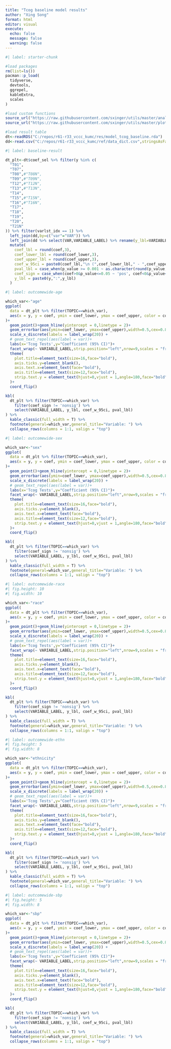 ```yaml
---
title: "Tcog baseline model results"
author: "Xing Song"
format: html
editor: visual
execute: 
  echo: false
  message: false
  warning: false
---
```


```r
#| label: starter-chunk

#load packages
rm(list=ls())
pacman::p_load(
  tidyverse,
  devtools,
  ggrepel,
  kableExtra,
  scales
)

#load custom functions
source_url("https://raw.githubusercontent.com/sxinger/utils/master/analysis_util.R")
source_url("https://raw.githubusercontent.com/sxinger/utils/master/plot_util.R")

#load result table
dt<-readRDS("C:/repos/r61-r33_vccc_kumc/res/model_tcog_baseline.rda")
dd<-read.csv("C:/repos/r61-r33_vccc_kumc/ref/data_dict.csv",stringsAsFactors = F)
```


```r
#| label: baseline-result

dt_plt<-dt$coef_sel %>% filter(y %in% c(
  "T01",
  "T07",
  "T08",#"T08N",
  "T09",#"T09N",
  "T12",#"T12N",
  "T13",#"T13N",
  "T14",
  "T15",#"T15N",
  "T16",#"T16N",
  "T17",
  "T18",
  "T19",
  "T20",
  "T21N"
)) %>% filter(varlst_idx == 1) %>%
  left_join(dd,by=c("var"="VAR")) %>%
  left_join(dd %>% select(VAR,VARIABLE_LABEL) %>% rename(y_lbl=VARIABLE_LABEL),by=c("y"="VAR")) %>%
  mutate(
    coef_lbl = round(coef,3),
    coef_lower_lbl = round(coef_lower,3),
    coef_upper_lbl = round(coef_upper,3),
    coef_w_95ci = paste0(coef_lbl,"\n (",coef_lower_lbl," - ",coef_upper_lbl,")"),
    pval_lbl = case_when(p_value >= 0.001 ~ as.character(round(p_value,3)), TRUE ~ '<0.001'),
    coef_sign = case_when(coef>0&p_value<=0.05 ~ 'pos', coef<0&p_value<=0.05~'neg', TRUE ~ 'nonsig'),
    y_lbl = paste0(y,":",y_lbl)
  )
```



```r
#| label: outcomewide-age

which_var<-"age"
ggplot(
  data = dt_plt %>% filter(TOPIC==which_var),
  aes(x = y, y = coef, ymin = coef_lower, ymax = coef_upper, color = coef_sign)
)+
  geom_point()+geom_hline(yintercept = 0,linetype = 2)+
  geom_errorbar(aes(ymin=coef_lower, ymax=coef_upper),width=0.5,cex=0.8)+
  scale_x_discrete(labels = label_wrap(20)) +
  # geom_text_repel(aes(label = var))+
  labs(x='Tcog Tests',y="Coefficient (95% CI)")+
  facet_wrap(~ VARIABLE_LABEL,strip.position="left",nrow=9,scales = "free_y") +
  theme(
    plot.title=element_text(size=16,face="bold"),
    axis.ticks.y=element_blank(),
    axis.text.x=element_text(face="bold"),
    axis.title=element_text(size=12,face="bold"),
    strip.text.y = element_text(hjust=0,vjust = 1,angle=180,face="bold")
  )+
  coord_flip()

kbl(
  dt_plt %>% filter(TOPIC==which_var) %>% 
    filter(coef_sign != 'nonsig') %>%
    select(VARIABLE_LABEL, y_lbl, coef_w_95ci, pval_lbl)
) %>%
  kable_classic(full_width = T) %>%
  footnote(general=which_var,general_title="Variable: ") %>%
  collapse_rows(columns = 1:1, valign = "top")
```



```r
#| label: outcomewide-sex

which_var<-"sex"
ggplot(
  data = dt_plt %>% filter(TOPIC==which_var),
  aes(x = y, y = coef, ymin = coef_lower, ymax = coef_upper, color = coef_sign)
)+
  geom_point()+geom_hline(yintercept = 0,linetype = 2)+
  geom_errorbar(aes(ymin=coef_lower, ymax=coef_upper),width=0.5,cex=0.8)+
  scale_x_discrete(labels = label_wrap(20)) +
  # geom_text_repel(aes(label = var))+
  labs(x='Tcog Tests',y="Coefficient (95% CI)")+
  facet_wrap(~ VARIABLE_LABEL,strip.position="left",nrow=9,scales = "free_y") +
  theme(
    plot.title=element_text(size=16,face="bold"),
    axis.ticks.y=element_blank(),
    axis.text.x=element_text(face="bold"),
    axis.title=element_text(size=12,face="bold"),
    strip.text.y = element_text(hjust=0,vjust = 1,angle=180,face="bold")
  )+
  coord_flip()

kbl(
  dt_plt %>% filter(TOPIC==which_var) %>% 
    filter(coef_sign != 'nonsig') %>%
    select(VARIABLE_LABEL, y_lbl, coef_w_95ci, pval_lbl)
) %>%
  kable_classic(full_width = T) %>%
  footnote(general=which_var,general_title="Variable: ") %>%
  collapse_rows(columns = 1:1, valign = "top")
```


```r
#| label: outcomewide-race
#| fig.height: 10
#| fig.width: 10 

which_var<-"race"
ggplot(
  data = dt_plt %>% filter(TOPIC==which_var),
  aes(x = y, y = coef, ymin = coef_lower, ymax = coef_upper, color = coef_sign)
)+
  geom_point()+geom_hline(yintercept = 0,linetype = 2)+
  geom_errorbar(aes(ymin=coef_lower, ymax=coef_upper),width=0.5,cex=0.8)+
  scale_x_discrete(labels = label_wrap(20)) +
  # geom_text_repel(aes(label = var))+
  labs(x='Tcog Tests',y="Coefficient (95% CI)")+
  facet_wrap(~ VARIABLE_LABEL,strip.position="left",nrow=9,scales = "free_y") +
  theme(
    plot.title=element_text(size=16,face="bold"),
    axis.ticks.y=element_blank(),
    axis.text.x=element_text(face="bold"),
    axis.title=element_text(size=12,face="bold"),
    strip.text.y = element_text(hjust=0,vjust = 1,angle=180,face="bold")
  )+
  coord_flip()

kbl(
  dt_plt %>% filter(TOPIC==which_var) %>% 
    filter(coef_sign != 'nonsig') %>%
    select(VARIABLE_LABEL, y_lbl, coef_w_95ci, pval_lbl)
) %>%
  kable_classic(full_width = T) %>%
  footnote(general=which_var,general_title="Variable: ") %>%
  collapse_rows(columns = 1:1, valign = "top")
```


```r
#| label: outcomewide-ethn
#| fig.height: 5
#| fig.width: 8 

which_var<-"ethnicity"
ggplot(
  data = dt_plt %>% filter(TOPIC==which_var),
  aes(x = y, y = coef, ymin = coef_lower, ymax = coef_upper, color = coef_sign)
)+
  geom_point()+geom_hline(yintercept = 0,linetype = 2)+
  geom_errorbar(aes(ymin=coef_lower, ymax=coef_upper),width=0.5,cex=0.8)+
  scale_x_discrete(labels = label_wrap(20)) +
  # geom_text_repel(aes(label = var))+
  labs(x='Tcog Tests',y="Coefficient (95% CI)")+
  facet_wrap(~ VARIABLE_LABEL,strip.position="left",nrow=9,scales = "free_y") +
  theme(
    plot.title=element_text(size=16,face="bold"),
    axis.ticks.y=element_blank(),
    axis.text.x=element_text(face="bold"),
    axis.title=element_text(size=12,face="bold"),
    strip.text.y = element_text(hjust=0,vjust = 1,angle=180,face="bold")
  )+
  coord_flip()

kbl(
  dt_plt %>% filter(TOPIC==which_var) %>% 
    filter(coef_sign != 'nonsig') %>%
    select(VARIABLE_LABEL, y_lbl, coef_w_95ci, pval_lbl)
) %>%
  kable_classic(full_width = T) %>%
  footnote(general=which_var,general_title="Variable: ") %>%
  collapse_rows(columns = 1:1, valign = "top")
```


```r
#| label: outcomewide-sbp
#| fig.height: 5
#| fig.width: 8 

which_var<-"sbp"
ggplot(
  data = dt_plt %>% filter(TOPIC==which_var),
  aes(x = y, y = coef, ymin = coef_lower, ymax = coef_upper, color = coef_sign)
)+
  geom_point()+geom_hline(yintercept = 0,linetype = 2)+
  geom_errorbar(aes(ymin=coef_lower, ymax=coef_upper),width=0.5,cex=0.8)+
  scale_x_discrete(labels = label_wrap(20)) +
  # geom_text_repel(aes(label = var))+
  labs(x='Tcog Tests',y="Coefficient (95% CI)")+
  facet_wrap(~ VARIABLE_LABEL,strip.position="left",nrow=9,scales = "free_y") +
  theme(
    plot.title=element_text(size=16,face="bold"),
    axis.ticks.y=element_blank(),
    axis.text.x=element_text(face="bold"),
    axis.title=element_text(size=12,face="bold"),
    strip.text.y = element_text(hjust=0,vjust = 1,angle=180,face="bold")
  )+
  coord_flip()

kbl(
  dt_plt %>% filter(TOPIC==which_var) %>% 
    filter(coef_sign != 'nonsig') %>%
    select(VARIABLE_LABEL, y_lbl, coef_w_95ci, pval_lbl)
) %>%
  kable_classic(full_width = T) %>%
  footnote(general=which_var,general_title="Variable: ") %>%
  collapse_rows(columns = 1:1, valign = "top")
```


